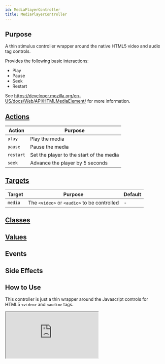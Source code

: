 ```yaml
---
id: MediaPlayerController
title: MediaPlayerController
---
```




## Purpose

A thin stimulus controller wrapper around the native HTML5 video and audio tag controls.

Provides the following basic interactions:

- Play
- Pause
- Seek
- Restart

See https://developer.mozilla.org/en-US/docs/Web/API/HTMLMediaElement/ for more information.

## [Actions](https://stimulus.hotwire.dev/reference/actions)

| Action    | Purpose                                  |
|-----------|------------------------------------------|
| `play`    | Play the media                           |
| `pause`   | Pause the media                          |
| `restart` | Set the player to the start of the media |
| `seek`    | Advance the player by 5 seconds          |

## [Targets](https://stimulus.hotwire.dev/reference/targets)

| Target  | Purpose                                     | Default |
|---------|---------------------------------------------|---------|
| `media` | The `<video>` or `<audio>` to be controlled | -       |

## [Classes](https://stimulus.hotwire.dev/reference/classes)
<NoClasses/>

## [Values](https://stimulus.hotwire.dev/reference/values)
<NoValues/>

## Events
<NoEvents/>

## Side Effects
<NoSideEffects/>

## How to Use

This controller is just a thin wrapper around the Javascript controls for HTML5 `<video>` and `<audio>` tags.

<iframe
  src="https://stimulus-library.netlify.app/controllers/media_player_controller.html"
  style={{width: "100%", height: "500px", border: "0", borderRadius: "4px", overflow: "hidden"}}
  sandbox="allow-forms allow-modals allow-popups allow-presentation allow-same-origin allow-scripts"
/>
